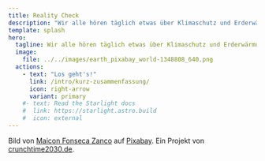 ```yaml
---
title: Reality Check
description: "Wir alle hören täglich etwas über Klimaschutz und Erderwärmung. Aber wie sehr hat sich unser Planet Erde schon erhitzt? Und wo steuern wir hin als Gemeinschaft?"
template: splash
hero:
  tagline: Wir alle hören täglich etwas über Klimaschutz und Erderwärmung. Aber wie sehr hat sich unser Planet Erde genau erhitzt? Wo steuern wir hin als Gemeinschaft? Und worauf müssen wir uns mental vorbereiten?
  image:
    file: ../../images/earth_pixabay_world-1348808_640.png
  actions:
    - text: "Los geht's!"
      link: /intro/kurz-zusammenfassung/
      icon: right-arrow
      variant: primary
    #- text: Read the Starlight docs
    #  link: https://starlight.astro.build
    #  icon: external
---
```


Bild von <a href="https://pixabay.com/de/users/maiconfz-1424200/?utm_source=link-attribution&utm_medium=referral&utm_campaign=image&utm_content=1348808">Maicon Fonseca Zanco</a> auf <a href="https://pixabay.com/de//?utm_source=link-attribution&utm_medium=referral&utm_campaign=image&utm_content=1348808">Pixabay</a>. Ein Projekt von [crunchtime2030.de](https://crunchtime2030.de).
